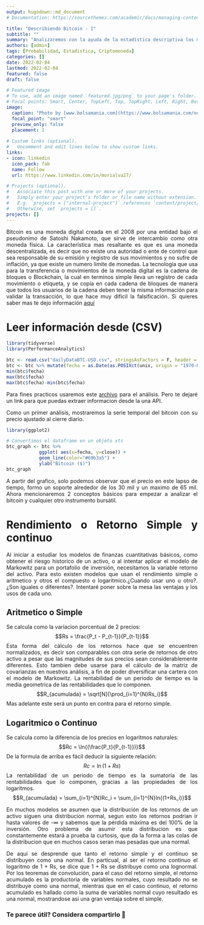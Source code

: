 ```yaml
---
output: hugodown::md_document
# Documentation: https://sourcethemes.com/academic/docs/managing-content/

title: "Describiendo Bitcoin - I"
subtitle: ""
summary: "Analizaremos con la ayuda de la estadística descriptiva los movimientos de una criptomoneda"
authors: [admin]
tags: [Probabilidad, Estadistica, Criptomoneda]
categories: []
date: 2022-02-04
lastmod: 2022-02-04
featured: false
draft: false

# Featured image
# To use, add an image named `featured.jpg/png` to your page's folder.
# Focal points: Smart, Center, TopLeft, Top, TopRight, Left, Right, BottomLeft, Bottom, BottomRight.
image:
  caption: "Photo by [www.bolsamania.com](https://www.bolsamania.com/noticias/criptodivisas/el-bitcoin-corrige-un-10-fin-del-rally-o-toma-de-beneficios--8277113.html)"
  focal_point: "smart"
  preview_only: false
  placement: 1
  
# Custom links (optional).
#   Uncomment and edit lines below to show custom links.
links:
- icon: linkedin
  icon_pack: fab
  name: Follow
  url: https://www.linkedin.com/in/morialva27/

# Projects (optional).
#   Associate this post with one or more of your projects.
#   Simply enter your project's folder or file name without extension.
#   E.g. `projects = ["internal-project"]` references `content/project/deep-learning/index.md`.
#   Otherwise, set `projects = []`.
projects: []
---
```

<div style="text-align: justify">

Bitcoin es una moneda digital creada en el 2008 por una entidad bajo el pseudonimo de Satoshi Nakamoto, que sirve de intercambio como otra moneda física. La característica mas resaltante es que es una moneda descentralizada, es decir que no existe una autoridad o ente de control que sea responsable de su emisión y registro de sus movimientos y no sufre de inflación, ya que existe un numero limite de monedas. La tecnología que usa para la transferencia o movimientos de la moneda digital es la cadena de bloques o Blockchain, la cual en terminos simple lleva un registro de cada movimiento o etiqueta, y se copia en cada cadena de bloques de manera que todos los usuarios de la cadena deben tener la misma información para validar la transacción, lo que hace muy dificil la falsificación. Si quieres saber mas te dejo información [aquí](https://es.wikipedia.org/wiki/Bitcoin)

# **Leer información desde (CSV)**
```r
library(tidyverse)
library(PerformanceAnalytics)

btc <- read.csv("dailyDataBTC-USD.csv", stringsAsFactors = F, header = T)
btc <- btc %>% mutate(fecha = as.Date(as.POSIXct(unix, origin = "1970-01-01"))) %>% arrange(fecha)
min(btc$fecha)
max(btc$fecha)
max(btc$fecha)-min(btc$fecha)

```

Para fines practicos usaremos este [archivo](https://www.dmorialva.com/post/describiendo-btc/dailyDataBTC-USD.csv) para el análisis. Pero te dejaré un link para que puedas extraer informacion desde la una API.

Como un primer análisis, mostraremos la serie temporal del bitcoin con su precio ajustado al cierre diario.

```r
library(ggplot2)

# Convertimos el dataframe en un objeto xts
btc_graph <- btc %>%
            ggplot( aes(x=fecha, y=close)) +
            geom_line(color="#69b3a5") +
            ylab("Bitcoin ($)") 
btc_graph 

```

A partir del grafico, solo podemos observar que el precio en este lapso de tiempo, formo un soporte alrededor de los 30 mil y un maximo de 65 mil. Ahora mencionaremos 2 conceptos básicos para empezar a analizar el bitcoin y cualquier otro instrumento bursátil.

# **Rendimiento o Retorno Simple y continuo**

Al iniciar a estudiar los modelos de finanzas cuantitativas básicos, como obtener el riesgo historico de un activo, o al intentar aplicar el modelo de Markowitz para un portafolio de inversión, necesitamos la variable retorno del activo. Para esto existen modelos que usan el rendimiento simple o aritmetico y otros el compuesto o logaritmico.¿Cuando usar uno u otro?. ¿Son iguales o diferentes?. Intentaré poner sobre la mesa las ventajas y los usos de cada uno.

**Aritmetico o Simple**
----------------------
  Se calcula como la variacion porcentual de 2 precios:
  $$Rs = \frac{P_t - P_{t-1}}{P_{t-1}}$$
  Esta forma del cálculo de los retornos hace que se encuentren normalizados, es decir son             comparables con otra serie de retornos de otro activo a pesar que las magnitudes de sus precios      sean considerablemente diferentes. Esto tambien debe usarse para el cálculo de la matriz de          covarianzas en nuestros análisis, a fin de poder diversificar una cartera con el modelo de           Markowitz. La rentabilidad de un periodo de tiempo es la media geometrica de las rentabilidades que   lo componen.
  $$R_{acumulada} = \sqrt[N]{\prod_{i=1}^{N}Rs_i}$$
  Mas adelante este será un punto en contra para el retorno simple.
  
**Logaritmico o Continuo**
----------------------
  Se calcula como la diferencia de los precios en logaritmos naturales:
  $$Rc = \ln{(\frac{P_t}{P_{t-1}})}$$
  De la formula de arriba es fácil deducir la siguiente relación:
  $$Rc = \ln{(1+Rs)}$$
 La rentabilidad de un periodo de tiempo es la sumatoria de las rentabilidades que lo componen,      gracias a las propiedades de los logaritmos.
  $$R_{acumulada} = \sum_{i=1}^{N}Rc_i = \sum_{i=1}^{N}ln{(1+Rs_i)}$$
  
 En muchos modelos se asumen que la distribución de los retornos de un activo siguen una distribucion normal, segun esto los retornos podrian ir hasta valores de -$\infty$ y sabemos que la pérdida máxima es del 100% de la inversión. Otro problema de asumir esta distribucion es que constantemente estará a prueba la curtosis, que da la forma a las colas de la distribucion que en muchos casos seran mas pesadas que una normal.
  
De aqui se desprende que tanto el retorno simple y el continuo se distribuyen como una normal. En particual, al ser el retorno continuo el logaritmo de 1 + Rs, se dice que 1 + Rs se distribuye como una lognormal. Por los teoremas de convolución, para el caso del retorno simple, el retorno acumulado es la productoria de variables normales, cuyo resultado no se distribuye como una normal, mientras que en el caso continuo, el retorno acumulado es hallado como la suma de variables normal cuyo resultado es una normal, mostrandose asi una gran ventaja sobre el simple.



<div>
### Te parece útil? Considera compartirlo 🙌
